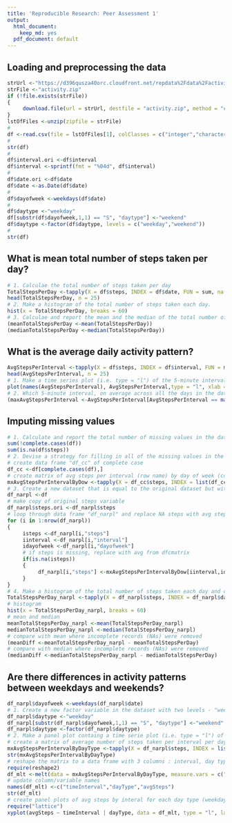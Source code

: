 ```yaml
---
title: 'Reproducible Research: Peer Assessment 1'
output:
  html_document:
    keep_md: yes
  pdf_document: default
---
```



## Loading and preprocessing the data
```r
strUrl <-"https://d396qusza40orc.cloudfront.net/repdata%2Fdata%2Factivity.zip"
strFile <-"activity.zip"
if (!file.exists(strFile))
{
     download.file(url = strUrl, destfile = "activity.zip", method = "curl", mode = "wb")  
}
lstOfFiles <-unzip(zipfile = strFile)
#
df <-read.csv(file = lstOfFiles[1], colClasses = c("integer","character","integer"))
#
str(df)
#
df$interval.ori <-df$interval
df$interval <-sprintf(fmt = "%04d", df$interval)
#
df$date.ori <-df$date
df$date <-as.Date(df$date)
#
df$dayofweek <-weekdays(df$date)
#
df$daytype <-"weekday"
df[substr(df$dayofweek,1,1) == "S", "daytype"] <-"weekend"
df$daytype <-factor(df$daytype, levels = c("weekday","weekend"))
#
str(df)
```

## What is mean total number of steps taken per day?
```r
# 1. Calculae the total number of steps taken per day
TotalStepsPerDay <-tapply(X = df$steps, INDEX = df$date, FUN = sum, na.rm = TRUE)
head(TotalStepsPerDay, n = 25)
# 2. Make a histogram of the total number of steps taken each day.
hist(x = TotalStepsPerDay, breaks = 60)
# 3. Calculae and report the mean and the median of the total number of steps taken per day.
(meanTotalStepsPerDay <-mean(TotalStepsPerDay))
(medianTotalStepsPerDay <-median(TotalStepsPerDay))
```

## What is the average daily activity pattern?
```r
AvgStepsPerInterval <-tapply(X = df$steps, INDEX = df$interval, FUN = mean, na.rm = TRUE)
head(AvgStepsPerInterval, n = 25)
# 1. Make a time series plot (i.e. type = "l") of the 5-minute interval (x-axis) and the average number of steps taken, averaged across all days (y-axis)
plot(names(AvgStepsPerInterval), AvgStepsPerInterval,type = "l", xlab = "5 Minute Intervals")
# 2. Which 5-minute interval, on average across all the days in the dataset, contains the maximum number of steps?
(maxAvgStepsPerInterval <-AvgStepsPerInterval[AvgStepsPerInterval == max(AvgStepsPerInterval)])
```

## Imputing missing values
```r
# 1. Calculate and report the total number of missing values in the dataset (i.e. the total number of rows with NAs)
sum(!complete.cases(df))
sum(is.na(df$steps))
# 2. Devise a strategy for filling in all of the missing values in the dataset.
# create data frame "df_cc" of complete case
df_cc <-df[complete.cases(df),]
# create matrix of avg steps per interval (row name) by day of week (column name)
mxAvgStepsPerIntervalByDow <-tapply(X = df_cc$steps, INDEX = list(df_cc$interval,df_cc$dayofweek), mean, na.rm = TRUE)
# 3. Create a new dataset that is equal to the original dataset but with missing data filled in.
df_narpl <-df
# make copy of original steps variable
df_narpl$steps.ori <-df_narpl$steps
# loop through data frame "df_narpl" and replace NA steps with avg steps from replacement matix
for (i in 1:nrow(df_narpl))
{
     isteps <-df_narpl[i,"steps"]
     iinterval <-df_narpl[i,"interval"]
     idayofweek <-df_narpl[i,"dayofweek"]
     # if steps is missing, replace with avg from dfcmatrix
     if(is.na(isteps))
     {
          df_narpl[i,"steps"] <-mxAvgStepsPerIntervalByDow[iinterval,idayofweek]
     }
}
# 4. Make a histogram of the total number of steps taken each day and calculate the mean and median total number of steps taken per day.
TotalStepsPerDay_narpl <-tapply(X = df_narpl$steps, INDEX = df_narpl$date, FUN = sum, na.rm = TRUE)
# histogram
hist(x = TotalStepsPerDay_narpl, breaks = 60)
# mean and median
meanTotalStepsPerDay_narpl <-mean(TotalStepsPerDay_narpl)
medianTotalStepsPerDay_narpl <-median(TotalStepsPerDay_narpl)
# compare with mean where incomplete records (NAs) were removed
(meanDiff <-meanTotalStepsPerDay_narpl - meanTotalStepsPerDay)
# compare with median where incomplete records (NAs) were removed
(medianDiff <-medianTotalStepsPerDay_narpl - medianTotalStepsPerDay)
```

## Are there differences in activity patterns between weekdays and weekends?
```r
df_narpl$dayofweek <-weekdays(df_narpl$date)
# 1. Create a new factor variable in the dataset with two levels - "weekday" and "weekend" indicating whether a given date is a weekday or a weekend day.
df_narpl$daytype <-"weekday"
df_narpl[substr(df_narpl$dayofweek,1,1) == "S", "daytype"] <-"weekend"
df_narpl$daytype <-factor(df_narpl$daytype)
# 2. Make a panel plot containg a time serie plot (i.e. type = "l") of the 5-minute interval (x-axis) and the average number of steps taken, averaged across all weekdays or weekend days (y-axis)
# create a matrix of average number of steps taken per interval per daytype (weekday & weekend)
mxAvgStepsPerIntervalByDayType <-tapply(X = df_narpl$steps, INDEX = list(df_narpl$interval, df_narpl$daytype), FUN = mean, na.rm = TRUE)
str(mxAvgStepsPerIntervalByDayType)
# reshape the matrix to a data frame with 3 columns : interval, day type and avg steps per interval
require(reshape2)
df_mlt <-melt(data = mxAvgStepsPerIntervalByDayType, measure.vars = c("weekday","weekend"), id.vars = c("interval"))
# update column/variable names
names(df_mlt) <-c("timeInterval","dayType","avgSteps")
str(df_mlt)
# create panel plots of avg steps by interal for each day type (weekday & weekend)
require("lattice")
xyplot(avgSteps ~ timeInterval | dayType, data = df_mlt, type = "l", layout = c(1,2), xlab = "5 Minute Intervals", ylab = "Avg Steps Per 5 Minute Interval" )
```

